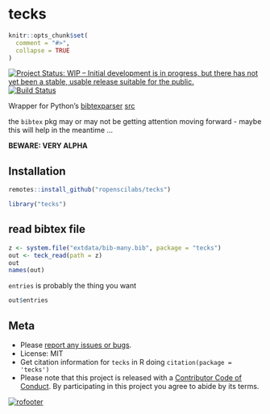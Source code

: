 tecks
========

```r
knitr::opts_chunk$set(
  comment = "#>",
  collapse = TRUE
)
```

[![Project Status: WIP – Initial development is in progress, but there has not yet been a stable, usable release suitable for the public.](https://www.repostatus.org/badges/latest/wip.svg)](https://www.repostatus.org/#wip)
[![Build Status](https://travis-ci.com/ropenscilabs/tecks.svg?branch=master)](https://travis-ci.com/ropenscilabs/tecks)

Wrapper for Python's [bibtexparser](https://bibtexparser.readthedocs.io) [src](https://github.com/sciunto-org/python-bibtexparser)

the `bibtex` pkg may or may not be getting attention moving forward - maybe this will help in the meantime ...

**BEWARE: VERY ALPHA**

## Installation

```r
remotes::install_github("ropenscilabs/tecks")
```

```r
library("tecks")
```

## read bibtex file

```r
z <- system.file("extdata/bib-many.bib", package = "tecks")
out <- teck_read(path = z)
out
names(out)
```

`entries` is probably the thing you want

```r
out$entries
```

## Meta

* Please [report any issues or bugs](https://github.com/ropenscilabs/tecks/issues).
* License: MIT
* Get citation information for `tecks` in R doing `citation(package = 'tecks')`
* Please note that this project is released with a [Contributor Code of Conduct](CODE_OF_CONDUCT.md). By participating in this project you agree to abide by its terms.

[![rofooter](https://ropensci.org/public_images/github_footer.png)](https://ropensci.org)
